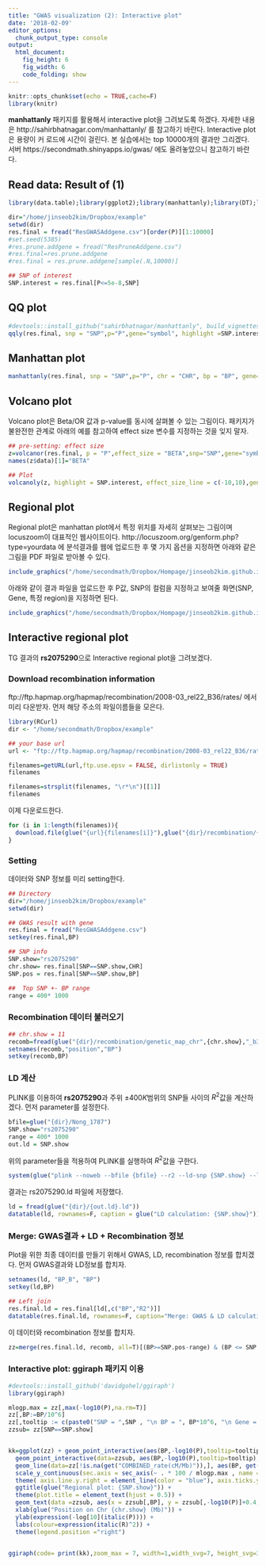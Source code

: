 ```yaml
---
title: "GWAS visualization (2): Interactive plot"
date: '2018-02-09'
editor_options: 
  chunk_output_type: console
output: 
  html_document: 
    fig_height: 6
    fig_width: 6
    code_folding: show
---
```



```r
knitr::opts_chunk$set(echo = TRUE,cache=F)
library(knitr)
```



**manhattanly** 패키지를 활용해서 interactive plot을 그려보도록 하겠다. 자세한 내용은 http://sahirbhatnagar.com/manhattanly/ 를 참고하기 바란다. Interactive plot은 용량이 커 로드에 시간이 걸린다. 본 실습에서는 top 10000개의 결과만 그리겠다. 서버 https://secondmath.shinyapps.io/gwas/ 에도 올려놓았으니 참고하기 바란다. 

## Read data: Result of (1)

```r
library(data.table);library(ggplot2);library(manhattanly);library(DT);library(glue)

dir="/home/jinseob2kim/Dropbox/example"
setwd(dir)
res.final = fread("ResGWASAddgene.csv")[order(P)][1:10000]
#set.seed(5385)
#res.prune.addgene = fread("ResPruneAddgene.csv")
#res.final=res.prune.addgene
#res.final = res.prune.addgene[sample(.N,10000)]

## SNP of interest
SNP.interest = res.final[P<=5e-8,SNP]
```

## QQ plot
```r
#devtools::install_github("sahirbhatnagar/manhattanly", build_vignettes = TRUE)
qqly(res.final, snp = "SNP",p="P",gene="symbol", highlight =SNP.interest, annotation1="CHR", annotation2="BP")
```

## Manhattan plot
```r
manhattanly(res.final, snp = "SNP",p="P", chr = "CHR", bp = "BP", gene="symbol",highlight = SNP.interest ,annotation1="BP",annotation2="BETA")
```


## Volcano plot

Volcano plot은 Beta/OR 값과 p-value를 동시에 살펴볼 수 있는 그림이다. 패키지가 불완전한 관계로 아래의 예를 참고하여 effect size 변수를 지정하는 것을 잊지 말자.

```r
## pre-setting: effect size
z=volcanor(res.final, p = "P",effect_size = "BETA",snp="SNP",gene="symbol",annotation1="BP",annotation2="CHR")
names(z$data)[1]="BETA"

## Plot
volcanoly(z, highlight = SNP.interest, effect_size_line = c(-10,10),genomewideline = -log10(5e-08))
```

## Regional plot

Regional plot은 manhattan plot에서 특정 위치를 자세히 살펴보는 그림이며 locuszoom이 대표적인 웹사이트이다. http://locuszoom.org/genform.php?type=yourdata 에 분석결과를 웹에 업로드한 후 몇 가지 옵션을 지정하면 아래와 같은 그림을 PDF 파일로 받아볼 수 있다. 

```r
include_graphics("/home/secondmath/Dropbox/Hompage/jinseob2kim.github.io/gwas/regional.png")
```


아래와 같이 결과 파일을 업로드한 후 P값, SNP의 컬럼을 지정하고 보여줄 화면(SNP, Gene, 특정 region)을 지정하면 된다. 
```r
include_graphics("/home/secondmath/Dropbox/Hompage/jinseob2kim.github.io/gwas/locuszoom.png")
```

## Interactive regional plot 
TG 결과의 **rs2075290**으로 Interactive regional plot을 그려보겠다.

### Download recombination information
ftp://ftp.hapmap.org/hapmap/recombination/2008-03_rel22_B36/rates/ 에서 미리 다운받자. 먼저 해당 주소의 파일이름들을 모은다.  

```r
library(RCurl)
dir <- "/home/secondmath/Dropbox/example"

## your base url
url <- "ftp://ftp.hapmap.org/hapmap/recombination/2008-03_rel22_B36/rates/"

filenames=getURL(url,ftp.use.epsv = FALSE, dirlistonly = TRUE)
filenames

filenames=strsplit(filenames, "\r*\n")[[1]]
filenames
```

이제 다운로드한다. 
```r
for (i in 1:length(filenames)){
  download.file(glue("{url}{filenames[i]}"),glue("{dir}/recombination/{filenames[i]}"))
}

```


### Setting

데이터와 SNP 정보를 미리 setting한다. 
```r
## Directory
dir="/home/jinseob2kim/Dropbox/example"
setwd(dir)

## GWAS result with gene
res.final = fread("ResGWASAddgene.csv")
setkey(res.final,BP)

## SNP info 
SNP.show="rs2075290"
chr.show= res.final[SNP==SNP.show,CHR]
SNP.pos = res.final[SNP==SNP.show,BP]

##  Top SNP +- BP range
range = 400* 1000

```

### Recombination 데이터 불러오기 
```r
## chr.show = 11
recomb=fread(glue("{dir}/recombination/genetic_map_chr",{chr.show},"_b36.txt"))
setnames(recomb,"position","BP")
setkey(recomb,BP)
```

### LD 계산
PLINK를 이용하여 **rs2075290**과 주위 $\pm 400K$범위의 SNP들 사이의 $R^2$값을 계산하겠다. 먼저 parameter를 설정한다.

```r
bfile=glue("{dir}/Nong_1787")
SNP.show="rs2075290"
range = 400* 1000
out.ld = SNP.show
```

위의 parameter들을 적용하여 PLINK를 실행하여 $R^2$값을 구한다.
```r
system(glue("plink --noweb --bfile {bfile} --r2 --ld-snp {SNP.show} --ld-window-kb {range/1000} --ld-window 99999 --ld-window-r2 0 --out {dir}/{out.ld}"),intern=T)
```

결과는 rs2075290.ld 파일에 저장했다. 
```r
ld = fread(glue("{dir}/{out.ld}.ld"))
datatable(ld, rownames=F, caption = glue("LD calculation: {SNP.show}"))
```

### Merge: GWAS결과 + LD + Recombination 정보 
Plot을 위한 최종 데이터를 만들기 위해서 GWAS, LD, recombination 정보를 합치겠다. 먼저 GWAS결과와 LD정보를 합치자. 

```r
setnames(ld, "BP_B", "BP")
setkey(ld,BP)

## Left join
res.final.ld = res.final[ld[,c("BP","R2")]]
datatable(res.final.ld, rownames=F, caption="Merge: GWAS & LD calculation")
```

이 데이터와 recombination 정보를 합치자. 
```r
zz=merge(res.final.ld, recomb, all=T)[(BP>=SNP.pos-range) & (BP <= SNP.pos+range)]
```

### Interactive plot: ggiraph 패키지 이용

```r
#devtools::install_github('davidgohel/ggiraph')
library(ggiraph)

mlogp.max = zz[,max(-log10(P),na.rm=T)]
zz[,BP:=BP/10^6]
zz[,tooltip := c(paste0("SNP = ",SNP , "\n BP = ", BP*10^6, "\n Gene = ", symbol, "\n P = ", P ,"\n BETA = ", BETA,"\n R2 = ", R2))]
zzsub= zz[SNP==SNP.show]


kk=ggplot(zz) + geom_point_interactive(aes(BP,-log10(P),tooltip=tooltip, color=R2),size=1.5) + 
  geom_point_interactive(data=zzsub, aes(BP,-log10(P),tooltip=tooltip),colour="red") + 
  geom_line(data=zz[!is.na(get("COMBINED_rate(cM/Mb)")),], aes(BP, get("COMBINED_rate(cM/Mb)")* mlogp.max/100),color="blue") + 
  scale_y_continuous(sec.axis = sec_axis(~ . * 100 / mlogp.max , name = "Recombination fraction (cM/Mb)")) + 
  theme( axis.line.y.right = element_line(color = "blue"), axis.ticks.y.right = element_line(color = "blue"),axis.text.y.right = element_text(color = "blue"),axis.title.y.right = element_text(color = "blue")) + 
  ggtitle(glue("Regional plot: {SNP.show}")) + 
  theme(plot.title = element_text(hjust = 0.5)) +  
  geom_text(data =zzsub, aes(x = zzsub[,BP], y = zzsub[,-log10(P)]+0.4, label = SNP.show)) + 
  xlab(glue("Position on Chr {chr.show} (Mb)")) +
  ylab(expression(-log[10](italic(P)))) +
  labs(colour=expression(italic(R)^2)) + 
  theme(legend.position ="right")
  

ggiraph(code= print(kk),zoom_max = 7, width=1,width_svg=7, height_svg=3.5,hover_css = "cursor:pointer;fill:red;stroke:red;")
```